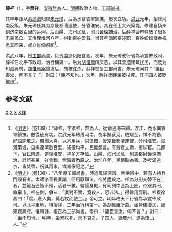 '''薛祥'''（{{bd|？||1381年|catIdx=}}），字'''彥祥'''，[[安徽|安徽]][[無為縣|無為]]人。[[明朝|明朝]]政治人物、[[工部尚书|工部尚书]]。

其早年跟从[[俞通海|俞通海]]归降[[朱元璋|朱元璋]]，后為水寨管軍鎮撫，屡次立功。[[洪武|洪武]]元年，招降河南反叛。朱元璋任其为京畿都漕運使，分管淮安。其在任上大兴築堤，修建自扬州到济南数百里的运河。后山陽、海州民亂，[[驸马|驸马]][[黃琛|黃琛]]捕治，后薛祥会审释放了很多无辜民众。其治理淮河八年，得到百姓爱戴，当其考满回京述职，百姓纷纷烧香祝愿其回来，或立肖像祭祀<ref>《[[明史|明史]]》（卷138）：“薛祥，字彥祥，無為人。從俞通海來歸。渡江，為水寨管軍鎮撫。數從征有功。洪武元年轉漕河南，夜半抵蔡河。賊驟至，祥不為動，好語諭散之。帝聞大喜。以方用兵，供億艱，授京畿都漕運使，分司淮安。浚河築堤，自揚達濟數百里，徭役均平，民無怨言。有勞者立奏，授以官。元都下，官民南遷，道經淮安，祥多方存恤。山陽、海州民亂，駙馬都尉黃琛捕治，詿誤甚眾。祥會鞫，無驗者悉原之。治淮八年，民相勸為善。及考滿還京，皆焚香，祝其再來，或肖像祀之。”</ref>。

洪武八年，授[[工部尚書|工部尚書]]，负责监造凤阳宫殿。次年，朱元璋改行省為承宣佈政司，薛祥任北平布政司，治行稱第一。后为[[胡惟庸|胡惟庸]]所厌恶，以其营造建筑扰民，而贬为知嘉興府。[[胡惟庸案|胡惟庸案]]爆发后，胡被诛杀，薛祥恢复工部尚書。朱元璋问其：“讒臣害汝，何不言？」”。對曰：「臣不知也。」次年，薛祥因连坐被杖死。其子四人被贬[[瓊州|瓊州]]<ref>《[[明史|明史]]》（卷138）：“八年授工部尚書。時造鳳陽宮殿。帝坐殿中，若有人持兵鬥殿脊者。太師李善長奏諸工匠用厭鎮法，帝將盡殺之。祥為分別交替不在工者，並鐵石匠皆不預，活者千數。營謹身殿，有司列中匠為上匠，帝怒其罔，命棄市。祥在側，爭曰：「奏對不實，竟殺人，恐非法。」得旨用腐刑。祥複徐奏曰：「腐，廢人矣，莫若杖而使工。」帝可之。明年改天下行省為承宣佈政司。以北平重地，特授祥，三年治行稱第一。為胡惟庸所惡，坐營建擾民，謫知嘉興府。惟庸誅，複召為工部尚書。帝曰：「讒臣害汝，何不言？」對曰：「臣不知也。」明年，坐累杖死，天下哀之。子四人，謫瓊州，遂為瓊山人。”</ref>。

==参考文献==
{{wikisource|明史/卷138}}
<div class="references-small">
<references />
</div>

{{明朝人物小作品}}

[[Category:明朝嘉興府知府|X]]
[[Category:明朝工部尚书|X]]
[[Category:無為人|X]]
[[Category:薛姓|X祥]]